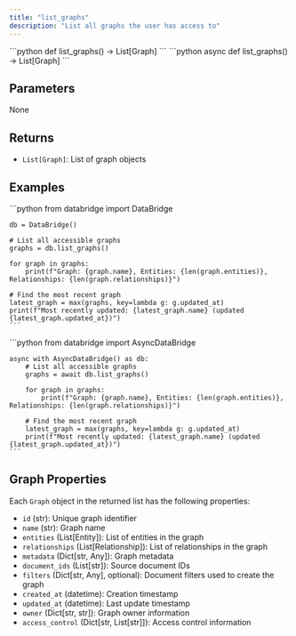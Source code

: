 ```yaml
---
title: "list_graphs"
description: "List all graphs the user has access to"
---
```


<Tabs>
  <Tab title="Sync">
    ```python
    def list_graphs() -> List[Graph]
    ```
  </Tab>
  <Tab title="Async">
    ```python
    async def list_graphs() -> List[Graph]
    ```
  </Tab>
</Tabs>

## Parameters

None

## Returns

- `List[Graph]`: List of graph objects

## Examples

<Tabs>
  <Tab title="Sync">
    ```python
    from databridge import DataBridge
    
    db = DataBridge()
    
    # List all accessible graphs
    graphs = db.list_graphs()
    
    for graph in graphs:
        print(f"Graph: {graph.name}, Entities: {len(graph.entities)}, Relationships: {len(graph.relationships)}")
        
    # Find the most recent graph
    latest_graph = max(graphs, key=lambda g: g.updated_at)
    print(f"Most recently updated: {latest_graph.name} (updated {latest_graph.updated_at})")
    ```
  </Tab>
  <Tab title="Async">
    ```python
    from databridge import AsyncDataBridge
    
    async with AsyncDataBridge() as db:
        # List all accessible graphs
        graphs = await db.list_graphs()
        
        for graph in graphs:
            print(f"Graph: {graph.name}, Entities: {len(graph.entities)}, Relationships: {len(graph.relationships)}")
        
        # Find the most recent graph
        latest_graph = max(graphs, key=lambda g: g.updated_at)
        print(f"Most recently updated: {latest_graph.name} (updated {latest_graph.updated_at})")
    ```
  </Tab>
</Tabs>

## Graph Properties

Each `Graph` object in the returned list has the following properties:

- `id` (str): Unique graph identifier
- `name` (str): Graph name
- `entities` (List[Entity]): List of entities in the graph
- `relationships` (List[Relationship]): List of relationships in the graph
- `metadata` (Dict[str, Any]): Graph metadata
- `document_ids` (List[str]): Source document IDs
- `filters` (Dict[str, Any], optional): Document filters used to create the graph
- `created_at` (datetime): Creation timestamp
- `updated_at` (datetime):  Last update timestamp
- `owner` (Dict[str, str]): Graph owner information
- `access_control` (Dict[str, List[str]]): Access control information